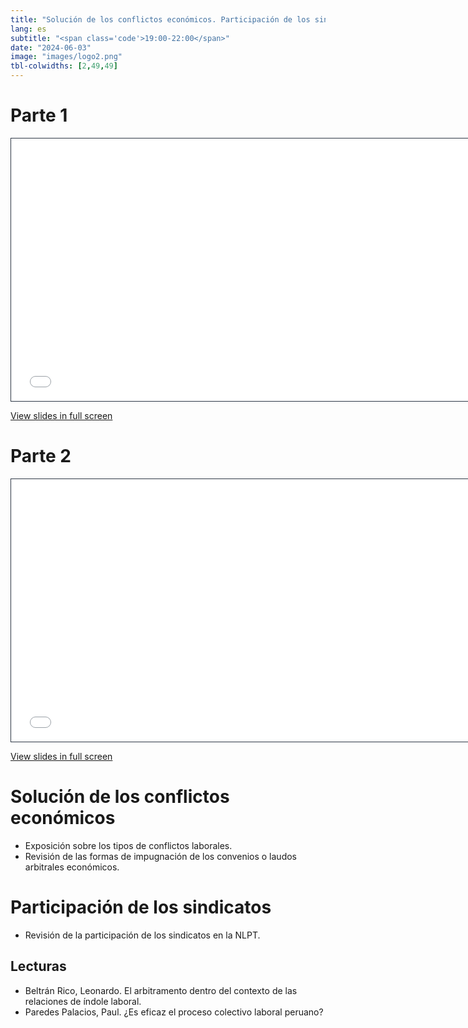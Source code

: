 ```yaml
---
title: "Solución de los conflictos económicos. Participación de los sindicatos"
lang: es
subtitle: "<span class='code'>19:00-22:00</span>"
date: "2024-06-03"
image: "images/logo2.png"
tbl-colwidths: [2,49,49]
---
```


# Parte 1

```{=html}
<iframe class="slide-deck" src="../materials/2024-12-CONFLICTOS-ECONOMICOS.html" height="420" width="747" style="border: 1px solid #2e3846;"></iframe>
```

[View slides in full screen](../materials/2024-12-CONFLICTOS-ECONOMICOS.html)

# Parte 2

```{=html}
<iframe class="slide-deck" src="../materials/2024-13-PROCESOS-COLECTIVOS.html" height="420" width="747" style="border: 1px solid #2e3846;"></iframe>
```

[View slides in full screen](../materials/2024-13-PROCESOS-COLECTIVOS.html)

# Solución de los conflictos económicos

-   Exposición sobre los tipos de conflictos laborales. 
-   Revisión de las formas de impugnación de los convenios o laudos arbitrales económicos. 

# Participación de los sindicatos

-   Revisión de la participación de los sindicatos en la NLPT. 

## Lecturas

-   Beltrán Rico, Leonardo. El arbitramento dentro del contexto de las relaciones de índole laboral. 
-   Paredes Palacios, Paul. ¿Es eficaz el proceso colectivo laboral peruano?